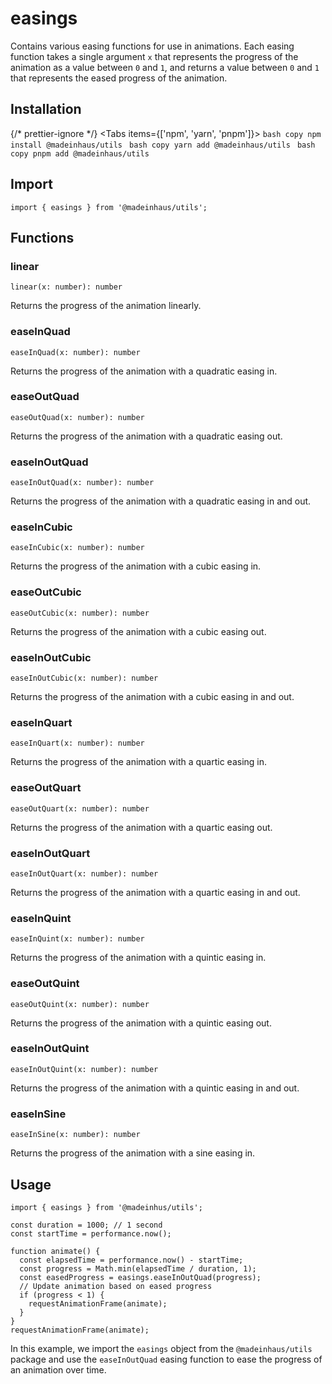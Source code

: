 # easings

Contains various easing functions for use in animations. Each easing function takes a single argument `x` that represents the progress of the animation as a value between `0` and `1`, and returns a value between `0` and `1` that represents the eased progress of the animation.

## Installation


{/* prettier-ignore */}
<Tabs items={['npm', 'yarn', 'pnpm']}>
    <Tab>
        ```bash copy
        npm install @madeinhaus/utils
        ```
    </Tab>
    <Tab>
        ```bash copy
        yarn add @madeinhaus/utils
        ```
    </Tab>
    <Tab>
        ```bash copy
        pnpm add @madeinhaus/utils
        ```
    </Tab>
</Tabs>

## Import

```tsx copy
import { easings } from '@madeinhaus/utils';
```

## Functions

### linear

`linear(x: number): number`

Returns the progress of the animation linearly.


### easeInQuad
`easeInQuad(x: number): number`

Returns the progress of the animation with a quadratic easing in.

### easeOutQuad

`easeOutQuad(x: number): number`

Returns the progress of the animation with a quadratic easing out.

### easeInOutQuad

`easeInOutQuad(x: number): number`

Returns the progress of the animation with a quadratic easing in and out.

### easeInCubic

`easeInCubic(x: number): number`

Returns the progress of the animation with a cubic easing in.

### easeOutCubic

`easeOutCubic(x: number): number`

Returns the progress of the animation with a cubic easing out.


### easeInOutCubic
`easeInOutCubic(x: number): number`

Returns the progress of the animation with a cubic easing in and out.

### easeInQuart
`easeInQuart(x: number): number`

Returns the progress of the animation with a quartic easing in.

### easeOutQuart
`easeOutQuart(x: number): number`

Returns the progress of the animation with a quartic easing out.

### easeInOutQuart

`easeInOutQuart(x: number): number`

Returns the progress of the animation with a quartic easing in and out.

### easeInQuint

`easeInQuint(x: number): number`

Returns the progress of the animation with a quintic easing in.

### easeOutQuint

`easeOutQuint(x: number): number`

Returns the progress of the animation with a quintic easing out.

### easeInOutQuint

`easeInOutQuint(x: number): number`

Returns the progress of the animation with a quintic easing in and out.

### easeInSine

`easeInSine(x: number): number`

Returns the progress of the animation with a sine easing in.

## Usage

```tsx copy showLineNumbers
import { easings } from '@madeinhus/utils';

const duration = 1000; // 1 second
const startTime = performance.now();

function animate() {
  const elapsedTime = performance.now() - startTime;
  const progress = Math.min(elapsedTime / duration, 1);
  const easedProgress = easings.easeInOutQuad(progress);
  // Update animation based on eased progress
  if (progress < 1) {
    requestAnimationFrame(animate);
  }
}
requestAnimationFrame(animate);
```

In this example, we import the `easings` object from the `@madeinhaus/utils` package and use the `easeInOutQuad` easing function to ease the progress of an animation over time.